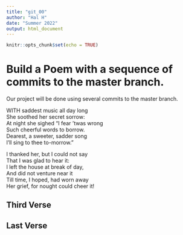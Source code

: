 ```yaml
---
title: "git_00"
author: "Hal H"
date: "Summer 2022"
output: html_document
---
```


```r
knitr::opts_chunk$set(echo = TRUE)
```
# Build a Poem with a sequence of commits to the master branch.
Our project will be done using several commits to the master branch.
<!-- Do not modify or change any text in "!--" bracketed areas such as this --- these are instructions to
you, if you change any of this the git program will notice it and compromise your git merging strategy !-->

<!--Put the first five lines of a poem by Lewis Carrol in this section!-->

WITH saddest music all day long  
She soothed her secret sorrow:  
At night she sighed "I fear 'twas wrong  
Such cheerful words to borrow.  
Dearest, a sweeter, sadder song  
I'll sing to thee to-morrow."  
  

<!--Put the first five lines of a poem by Robert Frost here!-->

I thanked her, but I could not say  
That I was glad to hear it:  
I left the house at break of day,  
And did not venture near it  
Till time, I hoped, had worn away  
Her grief, for nought could cheer it!  
  
## Third Verse
<!--Put the first two verses of The Walrus and the Carpenter here!-->

## Last Verse
<!--Put a short poem of your choice 8-20 lines,here!-->
